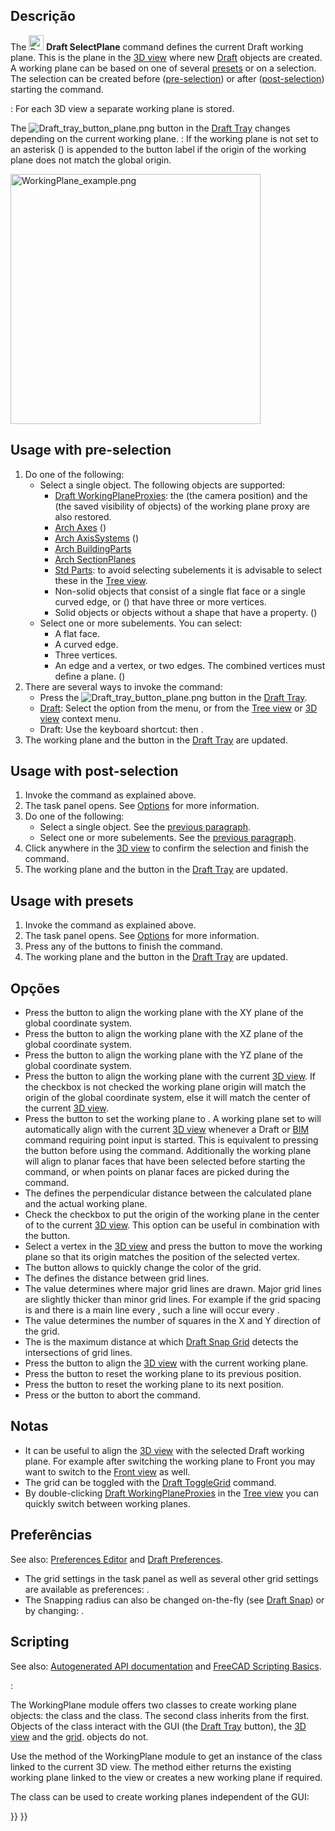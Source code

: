 <languages/>

<div class="mw-translate-fuzzy">
{{Docnav
|[[Draft_Shape2DView/pt-br|Visão 2D de uma forma]]
|[[Draft_SetStyle/pt-br|Estilo de conjunto]]
|[[Draft_Workbench/pt-br|Draft]]
|IconL=Draft_Shape2DView.svg
|IconR=Draft_SetStyle.svg
|IconC=Workbench_Draft.svg
}}
</div>

<div class="mw-translate-fuzzy">
{{GuiCommand/pt-br
|Name=Draft SelectPlane
|Name/pt-br=Draft SelectPlane
|MenuLocation=Draft -> Utilities -> Select Plane
|Workbenches=[[Draft_Workbench/pt-br|Draft]], [[Arch_Workbench/pt-br|Arch]]
|Shortcut={{KEY|W}} {{KEY|P}}
|SeeAlso=[[Draft_WorkingPlaneProxy|Draft WorkingPlaneProxy]]
}}
</div>

<span id="Description"></span>
==Descrição== 

The [[Image:Draft_SelectPlane.svg|24px]] '''Draft SelectPlane''' command defines the current Draft working plane. This is the plane in the [[3D_view|3D view]] where new [[Draft_Workbench|Draft]] objects are created. A working plane can be based on one of several [[#Usage_with_presets|presets]] or on a selection. The selection can be created before ([[#Usage_with_pre-selection|pre-selection]]) or after ([[#Usage_with_post-selection|post-selection]]) starting the command.

{{Version|1.0}}: For each 3D view a separate working plane is stored.

The [[Image:Draft_tray_button_plane.png]] button in the [[Draft_Tray|Draft Tray]] changes depending on the current working plane. {{Version|1.0}}: If the working plane is not set to {{MenuCommand|Auto}} an asterisk ({{MenuCommand|*}}) is appended to the button label if the origin of the working plane does not match the global origin.

[[Image:WorkingPlane_example.png|400px]]
{{Caption|Shapes created on different working planes}}

==Usage with pre-selection==

# Do one of the following:
#* Select a single object. The following objects are supported:
#** [[Draft_WorkingPlaneProxy|Draft WorkingPlaneProxies]]: the {{PropertyView|View Data}} (the camera position) and the {{PropertyView|Visibility Map}} (the saved visibility of objects) of the working plane proxy are also restored.
#** [[Arch_Axis|Arch Axes]] ({{Version|1.0}})
#** [[Arch_AxisSystem|Arch AxisSystems]] ({{Version|1.0}})
#** [[Arch_BuildingPart|Arch BuildingParts]]
#** [[Arch_SectionPlane|Arch SectionPlanes]]
#** [[Std_Part|Std Parts]]: to avoid selecting subelements it is advisable to select these in the [[Tree_view|Tree view]].
#** Non-solid objects that consist of a single flat face or a single curved edge, or ({{Version|1.0}}) that have three or more vertices.
#** Solid objects or objects without a shape that have a {{PropertyData|Placement}} property. ({{Version|1.0}})
#* Select one or more subelements. You can select:
#** A flat face.
#** A curved edge.
#** Three vertices.
#** An edge and a vertex, or two edges. The combined vertices must define a plane. ({{Version|1.0}})
# There are several ways to invoke the command:
#* Press the [[Image:Draft_tray_button_plane.png]] button in the [[Draft_Tray|Draft Tray]].
#* [[Draft_Workbench|Draft]]: Select the {{MenuCommand|Utilities → [[Image:Draft_SelectPlane.svg|16px]] Select plane}} option from the menu, or from the [[Tree_view|Tree view]] or [[3D_view|3D view]] context menu.
#* Draft: Use the keyboard shortcut: {{KEY|W}} then {{KEY|P}}.
# The working plane and the button in the [[Draft_Tray|Draft Tray]] are updated.

==Usage with post-selection==

# Invoke the command as explained above.
# The {{MenuCommand|Working plane setup}} task panel opens. See [[#Options|Options]] for more information.
# Do one of the following:
#* Select a single object. See the [[#Usage_with_pre-selection|previous paragraph]].
#* Select one or more subelements. See the [[#Usage_with_pre-selection|previous paragraph]].
# Click anywhere in the [[3D_view|3D view]] to confirm the selection and finish the command.
# The working plane and the button in the [[Draft_Tray|Draft Tray]] are updated.

==Usage with presets==

# Invoke the command as explained above.
# The {{MenuCommand|Working plane setup}} task panel opens. See [[#Options|Options]] for more information.
# Press any of the buttons to finish the command.
# The working plane and the button in the [[Draft_Tray|Draft Tray]] are updated.

<span id="Options"></span>
==Opções== 

* Press the {{Button|[[Image:View-top.svg|16px]] Top (XY)}} button to align the working plane with the XY plane of the global coordinate system.
* Press the {{Button|[[Image:View-front.svg|16px]] Front (XZ)}} button to align the working plane with the XZ plane of the global coordinate system.
* Press the {{Button|[[Image:View-right.svg|16px]] Side (YZ)}} button to align the working plane with the YZ plane of the global coordinate system.
* Press the {{Button|[[Image:View-isometric.svg|16px]] Align to view}} button to align the working plane with the current [[3D_view|3D view]]. If the {{MenuCommand|Center plane on view}} checkbox is not checked the working plane origin will match the origin of the global coordinate system, else it will match the center of the current [[3D_view|3D view]].
* Press the {{Button|[[Image:View-axonometric.svg|16px]] Automatic}} button to set the working plane to {{MenuCommand|Auto}}. A working plane set to {{MenuCommand|Auto}} will automatically align with the current [[3D_view|3D view]] whenever a Draft or [[BIM_Workbench|BIM]] command requiring point input is started. This is equivalent to pressing the {{Button|[[Image:View-isometric.svg|16px]] Align to view}} button before using the command. Additionally the working plane will align to planar faces that have been selected before starting the command, or when points on planar faces are picked during the command.
* The {{MenuCommand|Offset}} defines the perpendicular distance between the calculated plane and the actual working plane.
* Check the {{MenuCommand|Center plane on view}} checkbox to put the origin of the working plane in the center of to the current [[3D_view|3D view]]. This option can be useful in combination with the {{Button|[[Image:View-isometric.svg|16px]] Align to view}} button.
* Select a vertex in the [[3D_view|3D view]] and press the {{Button|[[Image:Draft_Move.svg|16px]] Move working plane}} button to move the working plane so that its origin matches the position of the selected vertex.
* The {{MenuCommand|Grid color}} button allows to quickly change the color of the grid. {{Version|1.0}}
* The {{MenuCommand|Grid spacing}} defines the distance between grid lines.
* The {{MenuCommand|Major lines every}} value determines where major grid lines are drawn. Major grid lines are slightly thicker than minor grid lines. For example if the grid spacing is {{Value|0.5 m}} and there is a main line every {{Value|10 squares}}, such a line will occur every {{Value|5 m}}.
* The {{MenuCommand|Grid size}} value determines the number of squares in the X and Y direction of the grid.
* The {{MenuCommand|Snapping radius}} is the maximum distance at which [[Draft_Snap_Grid|Draft Snap Grid]] detects the intersections of grid lines.
* Press the {{Button|[[Image:view-fullscreen.svg|16px]] Center view}} button to align the [[3D_view|3D view]] with the current working plane.
* Press the {{Button|[[Image:sel-back.svg|16px]] Previous}} button to reset the working plane to its previous position.
* Press the {{Button|Next [[Image:sel-forward.svg|16px]]}} button to reset the working plane to its next position. {{Version|1.0}}
* Press {{KEY|Esc}} or the {{Button|Close}} button to abort the command.

<span id="Notes"></span>
==Notas==

* It can be useful to align the [[3D_view|3D view]] with the selected Draft working plane. For example after switching the working plane to Front you may want to switch to the [[Std_ViewFront|Front view]] as well.
* The grid can be toggled with the [[Draft_ToggleGrid|Draft ToggleGrid]] command.
* By double-clicking [[Draft_WorkingPlaneProxy|Draft WorkingPlaneProxies]] in the [[Tree_view|Tree view]] you can quickly switch between working planes.

<span id="Preferences"></span>
==Preferências==

See also: [[Preferences_Editor|Preferences Editor]] and [[Draft_Preferences|Draft Preferences]].

* The grid settings in the task panel as well as several other grid settings are available as preferences: {{MenuCommand|Edit → Preferences... → Draft → Grid and snapping}}.
* The Snapping radius can also be changed on-the-fly (see [[Draft_Snap#Preferences|Draft Snap]]) or by changing: {{MenuCommand|Tools → Edit parameters... → BaseApp → Preferences → Mod → Draft → snapRange}}.

==Scripting==

See also: [https://freecad.github.io/SourceDoc/ Autogenerated API documentation] and [[FreeCAD Scripting Basics|FreeCAD Scripting Basics]].

{{Version|1.0}}:

The WorkingPlane module offers two classes to create working plane objects: the {{incode|PlaneBase}} class and the {{incode|PlaneGui}} class. The second class inherits from the first. Objects of the {{incode|PlaneGui}} class interact with the GUI (the [[Draft_Tray|Draft Tray]] button), the [[3D_view|3D view]] and the [[Draft_Snap_Grid|grid]]. {{incode|PlaneBase}} objects do not.

Use the {{incode|get_working_plane()}} method of the WorkingPlane module to get an instance of the {{incode|PlaneGui}} class linked to the current 3D view. The method either returns the existing working plane linked to the view or creates a new working plane if required.

{{Code|code=
import FreeCAD as App
import WorkingPlane

wp = WorkingPlane.get_working_plane()

origin = App.Vector(0, 0, 0)
normal = App.Vector(1, 1, 1).normalize()
offset = 17
wp.align_to_point_and_axis(origin, normal, offset)

point = App.Vector(10, 15, 2)
projection = wp.project_point(point)
print(projection)
}}

The {{incode|PlaneBase}} class can be used to create working planes independent of the GUI:

{{Code|code=
import WorkingPlane

wp = WorkingPlane.PlaneBase()
}}


<div class="mw-translate-fuzzy">
{{Docnav
|[[Draft_Shape2DView/pt-br|Visão 2D de uma forma]]
|[[Draft_SetStyle/pt-br|Estilo de conjunto]]
|[[Draft_Workbench/pt-br|Draft]]
|IconL=Draft_Shape2DView.svg
|IconR=Draft_SetStyle.svg
|IconC=Workbench_Draft.svg
}}
</div>

{{Draft Tools navi{{#translation:}}}}
{{Userdocnavi{{#translation:}}}}